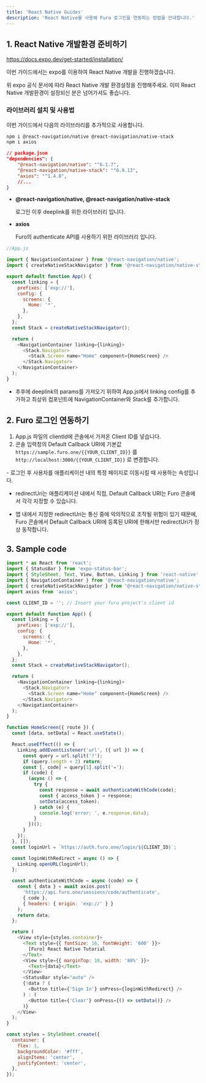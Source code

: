 ```yaml
---
title: 'React Native Guides'
description: 'React Native를 사용해 Furo 로그인을 연동하는 방법을 안내합니다.'
---
```


## 1. React Native 개발환경 준비하기

https://docs.expo.dev/get-started/installation/

이번 가이드에서는 expo를 이용하여 React Native 개발을 진행하겠습니다.

위 expo 공식 문서에 따라 React Native 개발 환경설정을 진행해주세요. 이미 React Native 개발환경이 설정되신 분은 넘어가셔도 좋습니다.

### 라이브러리 설치 및 사용법

이번 가이드에서 다음의 라이브러리를 추가적으로 사용합니다.

```bash
npm i @react-navigation/native @react-navigation/native-stack
npm i axios
```

```json
// package.json
"dependencies": {
    "@react-navigation/native": "^6.1.7",
    "@react-navigation/native-stack": "^6.9.13",
    "axios": "^1.4.0",
    //...
}
```

- **@react-navigation/native, @react-navigation/native-stack**

  로그인 이후 deeplink를 위한 라이브러리 입니다.

- **axios**

  Furo의 authenticate API를 사용하기 위한 라이브러리 입니다.

```js
//App.js

import { NavigationContainer } from '@react-navigation/native';
import { createNativeStackNavigator } from '@react-navigation/native-stack';

export default function App() {
  const linking = {
    prefixes: ['exp://'],
    config: {
      screens: {
        Home: '*',
      },
    },
  };
  const Stack = createNativeStackNavigator();

  return (
    <NavigationContainer linking={linking}>
      <Stack.Navigator>
        <Stack.Screen name="Home" component={HomeScreen} />
      </Stack.Navigator>
    </NavigationContainer>
  );
}
```

- 추후에 deeplink의 params를 가져오기 위하여 App.js에서 linking config를 추가하고 최상위 컴포넌트에 NavigationContainer와 Stack를 추가합니다.

## 2. Furo 로그인 연동하기

1. App.js 파일의 clientId에 콘솔에서 가져온 Client ID를 넣습니다.
2. 콘솔 입력창의 Default Callback URI에 기본값 `https://sample.furo.one/{{YOUR_CLIENT_ID}}` 를 `http://localhost:3000/{{YOUR_CLIENT_ID}}` 로 변경합니다.

<Accordion title="redirectUri 와 callbackUri">
- 로그인 후 사용자를 애플리케이션 내의 특정 페이지로 이동시킬 때 사용하는 속성입니다.

- redirectUri는 애플리케이션 내에서 직접, Default Callback URI는 Furo 콘솔에서 각각 지정할 수 있습니다.

- 앱 내에서 지정한 redirectUri는 통신 중에 악의적으로 조작될 위험이 있기 때문에, Furo 콘솔에서 Default Callback URI에 등록된 URI에 한해서만 redirectUri가 정상 동작합니다.

</Accordion>

## 3. Sample code

```js
import * as React from 'react';
import { StatusBar } from 'expo-status-bar';
import { StyleSheet, Text, View, Button, Linking } from 'react-native';
import { NavigationContainer } from '@react-navigation/native';
import { createNativeStackNavigator } from '@react-navigation/native-stack';
import axios from 'axios';

const CLIENT_ID = ''; // Insert your furo project's client id

export default function App() {
  const linking = {
    prefixes: ['exp://'],
    config: {
      screens: {
        Home: '*',
      },
    },
  };
  const Stack = createNativeStackNavigator();

  return (
    <NavigationContainer linking={linking}>
      <Stack.Navigator>
        <Stack.Screen name="Home" component={HomeScreen} />
      </Stack.Navigator>
    </NavigationContainer>
  );
}

function HomeScreen({ route }) {
  const [data, setData] = React.useState();

  React.useEffect(() => {
    Linking.addEventListener('url', ({ url }) => {
      const query = url.split('?');
      if (query.length < 2) return;
      const [, code] = query[1].split('=');
      if (code) {
        (async () => {
          try {
            const response = await authenticateWithCode(code);
            const { access_token } = response;
            setData(access_token);
          } catch (e) {
            console.log('error: ', e.response.data);
          }
        })();
      }
    });
  }, []);
  const loginUrl = `https://auth.furo.one/login/${CLIENT_ID}`;

  const loginWithRedirect = async () => {
    Linking.openURL(loginUrl);
  };

  const authenticateWithCode = async (code) => {
    const { data } = await axios.post(
      'https://api.furo.one/sessions/code/authenticate',
      { code },
      { headers: { origin: 'exp://' } }
    );
    return data;
  };

  return (
    <View style={styles.container}>
      <Text style={{ fontSize: 16, fontWeight: '600' }}>
        [Furo] React Native Tutorial
      </Text>
      <View style={{ marginTop: 10, width: '80%' }}>
        <Text>{data}</Text>
      </View>
      <StatusBar style="auto" />
      {!data ? (
        <Button title={'Sign In'} onPress={loginWithRedirect} />
      ) : (
        <Button title={'Clear'} onPress={() => setData()} />
      )}
    </View>
  );
}

const styles = StyleSheet.create({
  container: {
    flex: 1,
    backgroundColor: '#fff',
    alignItems: 'center',
    justifyContent: 'center',
  },
});
```
